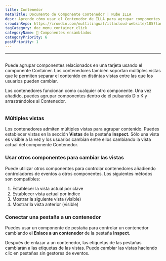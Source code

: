 ```yaml
---
title: Contenedor
metaTitle: Documento de Componente Contenedor | Nube ILLA
desc: Aprende cómo usar el Contenedor de ILLA para agrupar componentes reltados en una tarjeta
crowdinRepo: https://crowdin.com/multilingual/illacloud-website/185?languages=es&filter=basic&value=0
tagCategory: doc_menu_container_click
categoryName: 🧬 Componentes ensamblados
categoryPriority: 6
postPriority: 1
---
```


* * *

## <h2 hidden>Contenedor</h2>

Puede agrupar componentes relacionados en una tarjeta usando el componente Container. Los contenedores también soportan múltiples vistas que le permiten separar el contenido en distintas vistas entre las que los usuarios pueden cambiar.

Los contenedores funcionan como cualquier otro componente. Una vez añadido, puedes agrupar componentes dentro de él pulsando D o K y arrastrándolos al Contenedor.

<img
  src='https://cdn.illacloud.com/official-website/img/docs/assemble/container.png'
  alt=""
/>

### Múltiples vistas

Los contenedores admiten múltiples vistas para agrupar contenido. Puedes establecer vistas en la sección **Vistas** de la pestaña **Inspect**. Sólo una vista es visible a la vez y los usuarios cambian entre ellos cambiando la vista actual del componente Contenedor.

### Usar otros componentes para cambiar las vistas

Puede utilizar otros componentes para controlar contenedores añadiendo controladores de eventos a otros componentes. Los siguientes métodos son compatibles:

1.  Establecer la vista actual por clave
2.  Establecer vista actual por índice
3.  Mostrar la siguiente vista (visible)
4.  Mostrar la vista anterior (visible)

### Conectar una pestaña a un contenedor

Puedes usar un componente de pestaña para controlar un contenedor cambiando el **Enlace a un contenedor** de la pestaña **Inspect**.

Después de enlazar a un contenedor, las etiquetas de las pestañas cambiarán a las etiquetas de las vistas. Puede cambiar las vistas haciendo clic en pestañas sin gestores de eventos. 
